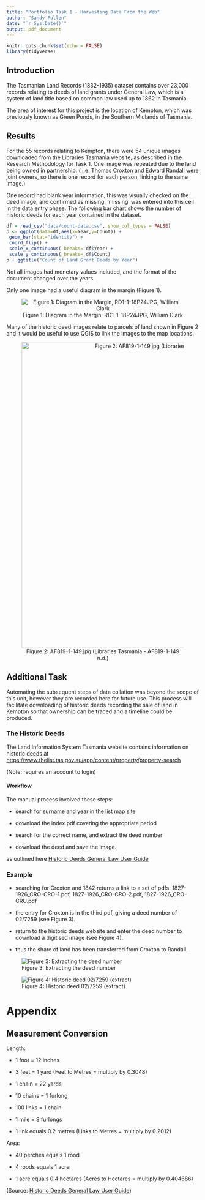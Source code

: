 ```yaml
---
title: "Portfolio Task 1 - Harvesting Data From the Web"
author: "Sandy Pullen"
date: "`r Sys.Date()`"
output: pdf_document
---
```


```r
knitr::opts_chunk$set(echo = FALSE)
library(tidyverse)
```

## Introduction

The Tasmanian Land Records (1832-1935) dataset contains over 23,000 records relating to deeds of land grants under General Law, which is a system of land title based on common law used up to 1862 in Tasmania.

The area of interest for this project is the location of Kempton, which was previously known as Green Ponds, in the Southern Midlands of Tasmania.

## Results

For the 55 records relating to Kempton, there were 54 unique images downloaded from the Libraries Tasmania website, as described in the Research Methodology for Task 1. One image was repeated due to the land being owned in partnership. ( i.e. Thomas Croxton and Edward Randall were joint owners, so there is one record for each person, linking to the same image.)

One record had blank year information, this was visually checked on the deed image, and confirmed as missing. 'missing' was entered into this cell in the data entry phase. The following bar chart shows the number of historic deeds for each year contained in the dataset.

```r

df = read_csv("data/count-data.csv", show_col_types = FALSE)
p <- ggplot(data=df,aes(x=Year,y=Count)) +
 geom_bar(stat="identity") +
 coord_flip() +
 scale_x_continuous( breaks= df$Year) +
 scale_y_continuous( breaks= df$Count) 
p + ggtitle("Count of Land Grant Deeds by Year")
```

Not all images had monetary values included, and the format of the document changed over the years.

Only one image had a useful diagram in the margin (Figure 1).

<center>

![Figure 1: Diagram in the Margin, RD1-1-18P24JPG, William Clark](images/diagram-in-margins-Clark.png)

</center>

Many of the historic deed images relate to parcels of land shown in Figure 2 and it would be useful to use QGIS to link the images to the map locations.

<center>

![Figure 2: AF819-1-149.jpg (Libraries Tasmania - AF819-1-149 n.d.)](images/AF819-1-149.jpg){width="800"}

</center>

## Additional Task

Automating the subsequent steps of data collation was beyond the scope of this unit, however they are recorded here for future use. This process will facilitate downloading of historic deeds recording the sale of land in Kempton so that ownership can be traced and a timeline could be produced.

### The Historic Deeds

The Land Information System Tasmania website contains information on historic deeds at <https://www.thelist.tas.gov.au/app/content/property/property-search>

(Note: requires an account to login)

#### Workflow

The manual process involved these steps:

-   search for surname and year in the list map site

-   download the index pdf covering the appropriate period

-   search for the correct name, and extract the deed number

-   download the deed and save the image.

as outlined here [Historic Deeds General Law User Guide](https://www.thelist.tas.gov.au/app/content/the-list/help-files/Historic-Deeds/Historic_Deeds_General_Law_guide.pdf)

### Example

-   searching for Croxton and 1842 returns a link to a set of pdfs: 1827-1926_CRO-CRO-1.pdf, 1827-1926_CRO-CRO-2.pdf, 1827-1926_CRO-CRU.pdf

-   the entry for Croxton is in the third pdf, giving a deed number of 02/7259 (see Figure 3).

-   return to the historic deeds website and enter the deed number to download a digitised image (see Figure 4).

-   thus the share of land has been transferred from Croxton to Randall.

![Figure 3: Extracting the deed number](images/historic-deed-number.png)

![Figure 4: Historic deed 02/7259 (extract)](images/extract-historic-deed-02-7259.png)

# Appendix

## Measurement Conversion

Length:

-   1 foot = 12 inches

-   3 feet = 1 yard (Feet to Metres = multiply by 0.3048)

-   1 chain = 22 yards

-   10 chains = 1 furlong

-   100 links = 1 chain

-   1 mile = 8 furlongs

-   1 link equals 0.2 metres (Links to Metres = multiply by 0.2012)

Area:

-   40 perches equals 1 rood

-   4 roods equals 1 acre

-   1 acre equals 0.4 hectares (Acres to Hectares = multiply by 0.404686)

(Source: [Historic Deeds General Law User Guide](https://www.thelist.tas.gov.au/app/content/the-list/help-files/Historic-Deeds/Historic_Deeds_General_Law_guide.pdf))
